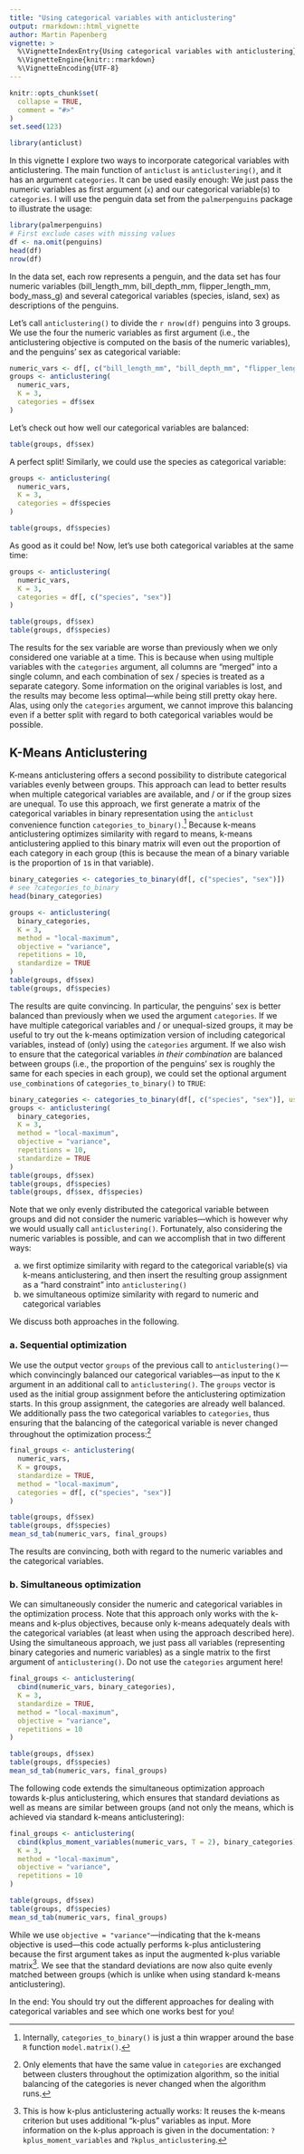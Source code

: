 ```yaml
---
title: "Using categorical variables with anticlustering"
output: rmarkdown::html_vignette
author: Martin Papenberg
vignette: >
  %\VignetteIndexEntry{Using categorical variables with anticlustering}
  %\VignetteEngine{knitr::rmarkdown}
  %\VignetteEncoding{UTF-8}
---
```


```r
knitr::opts_chunk$set(
  collapse = TRUE,
  comment = "#>"
)
set.seed(123)
```

```r
library(anticlust)
```

In this vignette I explore two ways to incorporate categorical variables with anticlustering. The main function of `anticlust` is `anticlustering()`, and it has an argument `categories`. It can be used easily enough: We just pass the numeric variables as first argument (`x`) and our categorical variable(s) to `categories`. I will use the penguin data set from the `palmerpenguins` package to illustrate the usage: 

```r
library(palmerpenguins)
# First exclude cases with missing values
df <- na.omit(penguins)
head(df)
nrow(df)
```

In the data set, each row represents a penguin, and the data set has four numeric variables (bill_length_mm, bill_depth_mm, flipper_length_mm, body_mass_g) and several categorical variables (species, island, sex) as descriptions of the penguins.

Let's call `anticlustering()` to divide the `r nrow(df)` penguins into 3 groups. We use the four the numeric variables as first argument (i.e., the anticlustering objective is computed on the basis of the numeric variables), and the penguins' sex as categorical variable:

```r
numeric_vars <- df[, c("bill_length_mm", "bill_depth_mm", "flipper_length_mm", "body_mass_g")]
groups <- anticlustering(
  numeric_vars, 
  K = 3,
  categories = df$sex
)
```

Let's check out how well our categorical variables are balanced:

```r
table(groups, df$sex)
```

A perfect split! Similarly, we could use the species as categorical variable: 

```r
groups <- anticlustering(
  numeric_vars, 
  K = 3,
  categories = df$species
)

table(groups, df$species)
```

As good as it could be! Now, let's use both categorical variables at the same time:

```r
groups <- anticlustering(
  numeric_vars, 
  K = 3,
  categories = df[, c("species", "sex")]
)

table(groups, df$sex)
table(groups, df$species) 
```

The results for the sex variable are worse than previously when we only considered one variable at a time. This is because when using multiple variables with the `categories` argument, all columns are "merged" into a single column, and each combination of sex / species is treated as a separate category. Some information on the original variables is lost, and the results may become less optimal---while being still pretty okay here. Alas, using only the `categories` argument, we cannot improve this balancing even if a better split with regard to both categorical variables would be possible.

## K-Means Anticlustering

K-means anticlustering offers a second possibility to distribute categorical variables evenly between groups. This approach can lead to better results when multiple categorical variables are available, and / or if the group sizes are unequal. To use this approach, we first generate a matrix of the categorical variables in binary representation using the `anticlust` convenience function `categories_to_binary()`.[^modelmatrix] Because k-means anticlustering optimizes similarity with regard to means, k-means anticlustering applied to this binary matrix will even out the proportion of each category in each group (this is because the mean of a binary variable is the proportion of `1`s in that variable).

[^modelmatrix]: Internally, `categories_to_binary()` is just a thin wrapper around the base `R` function `model.matrix()`.

```r
binary_categories <- categories_to_binary(df[, c("species", "sex")])
# see ?categories_to_binary
head(binary_categories)
```

```r
groups <- anticlustering(
  binary_categories,
  K = 3,
  method = "local-maximum", 
  objective = "variance",
  repetitions = 10,
  standardize = TRUE
)
table(groups, df$sex)
table(groups, df$species)
```

The results are quite convincing. In particular, the penguins' sex is better balanced than previously when we used the argument `categories`. If we have multiple categorical variables and / or unequal-sized groups, it may be useful to try out the k-means optimization version of including categorical variables, instead of (only) using the `categories` argument. If we also wish to ensure that the categorical variables *in their combination* are balanced between groups (i.e., the proportion of the penguins' sex is roughly the same for each species in each group), we could set the optional argument `use_combinations` of `categories_to_binary()` to `TRUE`:


```r
binary_categories <- categories_to_binary(df[, c("species", "sex")], use_combinations = TRUE)
groups <- anticlustering(
  binary_categories,
  K = 3,
  method = "local-maximum", 
  objective = "variance",
  repetitions = 10,
  standardize = TRUE
)
table(groups, df$sex)
table(groups, df$species) 
table(groups, df$sex, df$species)
```

Note that we only evenly distributed the categorical variable between groups and did not consider the numeric variables---which is however why we would usually call `anticlustering()`. Fortunately, also considering the numeric variables is possible, and can we accomplish that in two different ways: 

(a) we first optimize similarity with regard to the categorical variable(s) via k-means anticlustering, and then insert the resulting group assignment as a "hard constraint" into `anticlustering()`
(b) we simultaneous optimize similarity with regard to numeric and categorical variables

We discuss both approaches in the following.

### a. Sequential optimization

We use the output vector `groups` of the previous call to `anticlustering()`---which convincingly balanced our categorical variables---as input to the `K` argument in an additional call to `anticlustering()`. The `groups` vector is used as the initial group assignment before the anticlustering optimization starts. In this group assignment, the categories are already well balanced. We additionally pass the two categorical variables to `categories`, thus ensuring that the balancing of the categorical variable is never changed throughout the optimization process:[^exchange]

[^exchange]: Only elements that have the same value in `categories` are exchanged between clusters throughout the optimization algorithm, so the initial balancing of the categories is never changed when the algorithm runs.

```r
final_groups <- anticlustering(
  numeric_vars,
  K = groups,
  standardize = TRUE,
  method = "local-maximum",
  categories = df[, c("species", "sex")]
)

table(groups, df$sex)
table(groups, df$species)
mean_sd_tab(numeric_vars, final_groups)
```

The results are convincing, both with regard to the numeric variables and the categorical variables. 

### b. Simultaneous optimization

We can simultaneously consider the numeric and categorical variables in the optimization process. Note that this approach only works with the k-means and k-plus objectives, because only k-means adequately deals with the categorical variables (at least when using the approach described here). 
Using the simultaneous approach, we just pass all variables (representing binary categories and numeric variables) as a single matrix to the first argument of `anticlustering()`. Do not use the `categories` argument here!

```r
final_groups <- anticlustering(
  cbind(numeric_vars, binary_categories),
  K = 3,
  standardize = TRUE,
  method = "local-maximum", 
  objective = "variance",
  repetitions = 10
)

table(groups, df$sex)
table(groups, df$species)
mean_sd_tab(numeric_vars, final_groups)
```

The following code extends the simultaneous optimization approach towards k-plus anticlustering, which ensures that standard deviations as well as means are similar between groups (and not only the means, which is achieved via standard k-means anticlustering):

```r
final_groups <- anticlustering(
  cbind(kplus_moment_variables(numeric_vars, T = 2), binary_categories),
  K = 3,
  method = "local-maximum", 
  objective = "variance", 
  repetitions = 10
)

table(groups, df$sex)
table(groups, df$species)
mean_sd_tab(numeric_vars, final_groups)
``` 

While we use `objective = "variance"`---indicating that the k-means objective is used---this code actually performs k-plus anticlustering because the first argument takes as input the augmented k-plus variable matrix[^kplus]. We see that the standard deviations are now also quite evenly matched between groups (which is unlike when using standard k-means anticlustering). 

[^kplus]: This is how k-plus anticlustering actually works: It reuses the k-means criterion but uses additional "k-plus" variables as input. More information on the k-plus approach is given in the documentation: `?kplus_moment_variables` and `?kplus_anticlustering`.

In the end: You should try out the different approaches for dealing with categorical variables and see which one works best for you!
